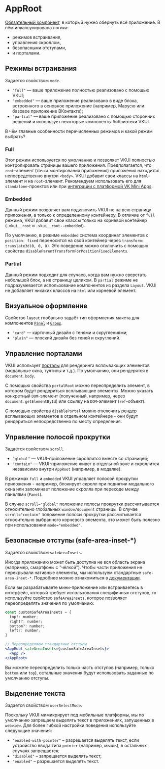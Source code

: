 <Overview>

# AppRoot

[Обязательный компонент](/overview/install#step4), в который нужно обернуть всё приложение. В нём инкапсулирована логика:

- режимов встраивания,
- управления скроллом,
- безопасными отступами,
- и порталами.

</Overview>

## Режимы встраивания

Задаётся свойством `mode`.

- `"full"` — ваше приложение полностью реализовано с помощью VKUI;
- `"embedded"` — ваше приложение реализовано в виде блока, встроенного в основное приложение
  (например, Марусю или базовое приложение ВКонтакте);
- `"partial"` — ваше приложение реализовано с помощью сторонних решений и использует некоторые компоненты библиотеки VKUI.

В чём главные особенности перечисленных режимов и какой режим выбрать?

### Full

Этот режим используется по умолчанию и позволяет VKUI полностью контролировать страницы вашего приложения.
Предполагается, что `root`-элемент (точка монтирования приложения) приложения находится непосредственно внутри `<body>`.
VKUI добавит свои классы на `html`-элемент и на `root`-элемент.
Рекомендуем использовать его для `standalone`-проектов или при [интеграции с платформой VK Mini Apps](/integrations/vk-mini-apps).

### Embedded

Данный режим позволяет вам подключить VKUI не на всю страницу приложения, а только к определенному контейнеру.
В отличие от `full` режима, VKUI добавит свои классы только на корневой контейнер (`.vkui__root` и `.vkui__root--embedded`).

По умолчанию, в режиме `embedded` система координат элементов с `position: fixed` переносится на свой контейнер через `transform: translate3d(0, 0, 0)`.
Это поведение можно отключить с помощью свойства `disableParentTransformForPositionFixedElements`.

### Partial

Данный режим подходит для случаев, когда вам нужно сверстать небольшой блок, а не страницу целиком. В `partial` режиме не подразумевается использование компонентов из раздела `Layout`. VKUI не добавляет никаких классов на `html` или корневой элемент.

## Визуальное оформление

Свойство `layout` глобально задаёт тип оформления макета для компонентов [`Panel`](/components/panel) и [`Group`](/components/group).

- `"card"` — карточный дизайн с тенями и скруглениями;
- `"plain"` — плоский дизайн без теней и скруглений.

## Управление порталами

VKUI использует [порталы](https://react.dev/reference/react-dom/createPortal) для рендеринга всплывающих элементов (модальные окна, тултипы и т.д.).
По умолчанию, они рендерятся в `document.body`.

С помощью свойства `portalRoot` можно переопределить элемент, в котором будут рендериться всплывающие элементы.
Можно указать конкретный `DOM`-элемент (полученный, например, через `document.getElementById`) или ссылку на `DOM`-элемент (`ref`-объект).

С помощью свойства `disablePortal` можно отключить рендер всплывающих элементов в отдельном контейнере -
они будут рендериться непосредственно по месту определения.

## Управление полосой прокрутки

Задаётся свойством `scroll`.

- `"global"` — VKUI-приложение скроллится вместе со страницей;
- `"contain"` — VKUI-приложение живет в отдельной зоне и скроллится независимо внутри `AppRoot` (например, в модалке).

В режимах `full` и `embedded` VKUI управляет полосой прокрутки приложения - например, блокирует скролл при поднятии
модального окна или запоминает положение скролла при переходе между панелями (`Panel`).

В случае `scroll="global"` положение полосы прокрутки рассчитывается относительно глобальных `window/document` страницы.
В случае `scroll="contain"` положение полосы прокрутки рассчитывается относительно выбранного корневого элемента,
это может быть полезно при использовании `mode="embedded"`.

## Безопасные отступы (safe-area-inset-\*)

Задаётся свойством `safeAreaInsets`.

Иногда приложению может быть доступна не вся область экрана (например, смартфоны с "чёлкой").
Чтобы части приложения не перекрывали нативные элементы, мы используем стандартные `safe-area-inset-*`.
Подробнее можно ознакомиться в [документации](https://developer.mozilla.org/en-US/docs/Web/CSS/env#safe-area-inset-top).

Если вы разрабатываете мини-приложение или встраиваетесь в интерфейс, который требует использования специфичных отступов, то
используйте свойство `safeAreaInsets`, которое позволяет переопределять значения по умолчанию:

```jsx
const customSafeAreaInsets = {
  top?: number;
  right?: number;
  bottom?: number;
  left?: number;
}

// Переопределяем стандартные отступы
<AppRoot safeAreaInsets={customSafeAreaInsets}>
  <App />
</AppRoot>
```

Вы можете переопределить только часть отступов (например, только `bottom` или `top`), остальные значения будут использовать
заданные по умолчанию отступы.

## Выделение текста

Задаётся свойством `userSelectMode`.

Поскольку VKUI мимикрирует под мобильные платформы, мы по умолчанию запрещаем выделять текст в приложениях, запущенных в `webview`.
Для более гибкой настройки поведения используйте следующие значения:

- `"enabled-with-pointer"` – разрешается выделять текст, если устройство ввода типа `pointer` (например, мышь), в остальных случаях запрещается;
- `"disabled"` – запрещается выделять текст;
- `"enabled"` – разрешается выделять текст.
